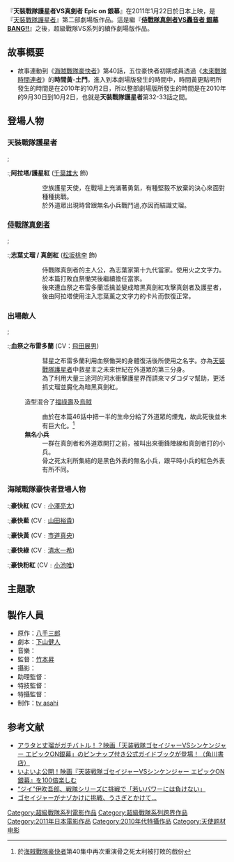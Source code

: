 {{multiple issues|
{{advert|time=2014-04-02T01:40:46+00:00}}
{{expand|time=2014-04-02T01:40:46+00:00}}
{{fansite|time=2014-04-02T01:40:46+00:00}}
{{refimprove|time=2014-04-02T01:40:46+00:00}}
}}
{{Infobox Film
 | 片名 = 天裝戰隊護星者VS真劍者<br />Epic on 銀幕
 | 電影原名 = {{lang|ja|天装戦隊ゴセイジャーVSシンケンジャー<br />エピック オン銀幕}}
 | 圖片 = 
 | 圖說 =
 | 類型 = [[特攝|特攝]]
 | 片長 = 62 分鐘
 | 發行商 = [[東映|東映]]
 | 編劇 = [[下山健人|下山健人]]
 | 導演 = [[中澤祥次郎|中澤祥次郎]]
 | 主演 = [[千葉雄大|千葉雄大]]<br />[[佐藤里香|佐藤里香]]<br />[[浜尾京介|浜尾京介]]<br />[[丹羽未來帆|丹羽未來帆]]<br />[[小野健斗|小野健斗]]<br />[[松坂桃李|松坂桃李]]<br />[[相葉弘樹|相葉弘樹]]<br />[[高梨臨|高梨臨]]<br />[[鈴木勝吾|鈴木勝吾]]<br />[[森田涼花|森田涼花]]<br />[[相馬圭祐|相馬圭祐]]<br />
 | 配音 = 
 | 旁白 = [[澤木郁也|澤木郁也]]
 | 主題曲 = 
 | 作曲 = 
 | 製作人 = 
 | 製片商 = 「天裝戰隊護星者VS真劍者 Epic on 銀幕」製作委員會
 | 攝影 = [[松村文雄|松村文雄]] 
 | 產地 = {{flagicon|Japan}} [[日本|日本]]
 | 語言 = [[日語|日語]]
 | 電視臺 = 
 | 視頻制式 = 
 | 上映日期 = 2011年1月22日
 | 系列數 = 17
 | preceded_by = [[侍戰隊真劍者VS轟音者_銀幕BANG!!|侍戰隊真劍者VS轟音者 銀幕BANG!!]]
 | followed_by = [[海賊戰隊豪快者_VS_宇宙刑事卡邦_The_Movie|海賊戰隊豪快者 VS 宇宙刑事卡邦 The Movie]]
 | 相關劇集 = [[超級戰隊系列|超級戰隊系列]]
 | 官方網站 = 
}}


『'''天裝戰隊護星者VS真劍者 Epic on 銀幕'''』在2011年1月22日於日本上映，是『[[天裝戰隊護星者|天裝戰隊護星者]]』第二部劇場版作品。這是繼『'''[[侍戰隊真劍者VS轟音者_銀幕BANG!!|侍戰隊真劍者VS轟音者 銀幕BANG!!]]'''』之後，超級戰隊VS系列的續作劇場版作品。

== 故事概要 ==
*故事連動到《[[海賊戰隊豪快者|海賊戰隊豪快者]]》第40話，五位豪快者初期成員透過《[[未來戰隊時間連者|未來戰隊時間連者]]》的'''時間黃-土門'''，進入到本劇場版發生的時間中，時間黃更點明所發生的時間是在2010年的10月2日，所以整部劇場版所發生的時間是在2010年的9月30日到10月2日，也就是'''天裝戰隊護星者'''第32-33話之間。

== 登場人物 ==
===天裝戰隊護星者===

;
:;'''阿拉塔/護星紅''' ([[千葉雄大|千葉雄大]] 飾)
::空族護星天使，在戰場上充滿著勇氣，有種堅毅不放棄的決心來面對種種挑戰。
::於外道眾出現時曾跟無名小兵戰鬥過,亦因而結識丈瑠。
:;'''繪里/護星粉紅''' ([[佐藤里香|佐藤里香]] 飾)
::空族護星天使，熱情積極來看待棘手的問題與難纏的敵人，具備永不服輸的自信。
::使用風屬性天裝術，後跟茉子(真劍粉紅)合作以混合天之文字力的天裝術成功壓制マダコダマ。
:;'''阿古力/護星黑''' ([[浜尾京介|浜尾京介]] 飾)
::陸族護星天使，茉內的哥哥，力氣是所有成員中最強的。(力氣大得連一座坐著繪里及茉子的轎子都能夠輕而易舉的舉起)
::使用土屬性天裝術，後跟琴葉(真劍黃)合作以混合土之文字力的天裝術成功壓制マダコダマ。
:;'''茉內/護星黃''' ([[丹羽未來帆|丹羽未來帆]] 飾)
::陸族護星天使，阿古力的妹妹，個性刁蠻直率，無所畏懼。
::使用木屬性天裝術，後跟千明(真劍綠)合作以混合木之文字力的天裝術成功壓制マダコダマ。
:;'''海斗/護星藍''' ([[小野健斗|小野健斗]] 飾)
::海族護星天使，唯一的海族代表，有著沉著冷靜的作戰分析與領導能力，身份有如護星者的副隊長。
::使用水屬性天裝術，後跟流之介(真劍藍)合作以混合水之文字力的天裝術成功壓制マダコダマ。
:;'''護星騎士''' (CV﹕[[小西克幸|小西克幸]])
::本身並不是護星天使，而是上一代護星天使所使用套首之一的「雄獅套首」。因多年以來吸收了地球的天地精華能量，而令自身得以復原外更奇蹟可轉化為人形。
::在阿拉塔遭暗黑真劍紅打至重傷時，就出場以自己的天裝術及源太的電子文字力混合使用並形成強大的護盾協助真劍者及護星者撤退。

===[[侍戰隊真劍者|侍戰隊真劍者]]===
;
:;'''志葉丈瑠 / 真劍紅''' ([[松坂桃李|松坂桃李]] 飾)
::侍戰隊真劍者的主人公，為志葉家第十九代當家。使用火之文字力。
::於本篇打敗血祭慟哭後繼續擔任當家。
::後來遭血祭之布雷多蘭活擒並變成暗黑真劍紅攻擊真劍者及護星者，後由阿拉塔使用注入志葉薰之文字力的卡片而恢復正常。
:;'''池波流之介 / 真劍藍''' ([[相葉弘樹|相葉弘樹]] 飾)
::侍戰隊成員。並是所有隊員中態度最忠於主公丈瑠的侍衛，因此成為副領袖人物。表面上裝出很堅強的樣子，其實情緒非常容易波動，所有喜怒哀樂都寫在臉上，其個性過於認真，但有時像個小孩子一樣。使用水之文字力。
::於本篇打敗血祭慟哭後再次回到京都從事歌舞伎。故此出場時以歌舞伎的服裝出現，更慘遭護星者等人吐槽。
::後來跟使用水屬性天裝術的海斗(護星藍)合作以混合水之文字力的天裝術成功壓制マダコダマ。
:;'''白石茉子 / 真劍粉紅''' ([[高梨臨|高梨臨]] 飾)
::侍戰隊成員。夢想成為普通的新娘，可是做菜能力奇差無比。使用天之文字力。
::於本篇打敗血祭慟哭後前往夏威夷與雙親同住。於出場時由假扮黑子的繪里及阿古力接機。
::後來跟使用風屬性天裝術的繪里(護星粉紅)合作以混合天之文字力的天裝術成功壓制マダコダマ。
:;'''谷千明 / 真劍綠''' ([[鈴木勝吾|鈴木勝吾]] 飾)
::侍戰隊成員。不喜歡以主公稱呼丈瑠，亦對丈瑠態度開放。很照顧琴羽，每當琴羽出事也是最擔心的一個。使用木之文字力。
::於本篇打敗血祭慟哭後重回校園生活並參加大學聯考。於マダコダマ出現並襲擊所有人之時出場。
::後來跟使用木屬性天裝術的茉內(護星黃)合作以混合木之文字力的天裝術成功壓制マダコダマ。
:;'''花織琴羽 / 真劍黃''' ([[森田涼花|森田涼花]] 飾)
::侍戰隊成員。所有隊員中年紀最小的。除了劍術外對所有事都缺乏自信，從小便被人罵白痴笨蛋，卻反而使內心變得比任何人都還要堅強。使用土之文字力。
::於本篇打敗血祭慟哭後回到鄉下照顧家庭。並於火車站遇見以天裝術喬裝成流之介的海斗。
::後來跟使用土屬性天裝術的阿古力(護星黑)合作以混合土之文字力的天裝術成功壓制マダコダマ。
:;'''梅盛源太 / 真劍金''' ([[相馬圭祐|相馬圭祐]] 飾)
::侍戰隊成員。所有隊員中非家傳武士。丈瑠小時候的朋友，同時亦是壽司攤師傅。於本篇中以自己的電子文字力為真劍者多次獻寶，其中海老折神、印籠丸及大御用俱出自他手。
::於本篇打敗血祭慟哭後帶著大御用前往法國經營壽司攤。
::在阿拉塔遭暗黑真劍紅打至重傷時，就出場以自己的文字力及護星騎士的天裝術混合使用並形成強大的護盾協助真劍者及護星者撤退。
:;'''日下部彦馬''' ([[伊吹吾郎|伊吹吾郎]] 飾)
::志葉家忠心[[家臣|家臣]]，在宅中被稱為「老爺子」，是個萬能管家。
:;'''大御用'''  (CV：[[遠近孝一|遠近孝一]])
::源太的提燈折神，於本篇中打敗血祭慟哭後跟源太一同前往法國經營壽司攤。
:;'''黑子'''
::數量不少的可靠的幕後工作群，志葉家的家僕，全身穿上黑衣戴上黑頭巾，並以黑紗幪面讓人看不到真面目。在志葉家負責處理雜役的工作，例如打掃、燒飯、抬轎等，亦會在戰鬥時進行替六人舉旗、佈幕、更換[[道袍|道袍]]等工作。
:;'''志葉薰 ''' ([[夏居瑠奈|夏居瑠奈]] 飾)
::志葉家第十八代當家。於本篇中將當家之位傳給丈瑠，故此輩份來說算得上丈瑠的母親(雖然年紀比丈瑠小)。
::於阿拉塔傷愈後出場，並將自己的文字力注入天裝卡片給阿拉塔用作救回丈瑠的武器。

===出場敵人===
;
:;'''血祭之布雷多蘭''' (CV：[[飛田展男|飛田展男]])
::彗星之布雷多蘭利用血祭慟哭的身體復活後所使用之名字。亦為[[天裝戰隊護星者|天裝戰隊護星者]]中救星主之未來世紀在外道眾的第三分身。
::為了利用大量三途河的河水衝擊護星界而請來マダコダマ幫助，更活抓丈瑠並魔化為暗黑真劍紅。
:;'''マダコダマ''' (CV：[[玄田哲章|玄田哲章]])
::本劇場版出現之敵人。可吸收護星者的天裝術並對護星者進行還擊。
::但後來護星者及真劍者以混合天裝術及文字力的攻擊下被剋制。
:;'''骨之死太利''' (CV：[[チョー|長島茂]])
::外道眾的[[軍師|軍師]]。於本篇中因為血祭慟哭被擊敗而再次沉睡於三途河底，但因為布雷多蘭利用血祭慟哭之身體而得以再次蘇醒。
::於揭穿血祭之布雷多蘭的計劃後集結不少黑色外表的外道眾並意圖奪回三途河水，但遭到中途出場的海賊戰隊豪快者打敗。
:造型混合了[[福祿壽|福祿壽]]及[[烏賊|烏賊]]
::由於在本篇46話中把一半的生命分給了外道眾的煙鬼，故此死後並未有巨大化。<ref>於[[海賊戰隊豪快者|海賊戰隊豪快者]]第40集中再次重演骨之死太利被打敗的戲份</ref>
:;'''無名小兵'''
::一群在真劍者和外道眾開打之前，被叫出來衝鋒陣線和真劍者打的小兵。
::骨之死太利所集結的是黑色外表的無名小兵，跟平時小兵的紅色外表有所不同。

===海賊戰隊豪快者登場人物===
:;'''豪快紅''' (CV﹕[[小澤亮太|小澤亮太]])
:;'''豪快藍''' (CV﹕[[山田裕貴|山田裕貴]])
:;'''豪快黃''' (CV﹕[[市道真央|市道真央]])
:;'''豪快綠''' (CV﹕[[清水一希|清水一希]])
:;'''豪快粉紅''' (CV﹕[[小池唯|小池唯]])

==主題歌==

==製作人員==
*原作：[[八手三郎|八手三郎]]
*劇本：[[下山健人|下山健人]]
*音樂：
*監督：[[竹本昇|竹本昇]]
*攝影：
*助理監督：
*特技監督：
*特攝監督：
*制作：[[朝日電視台|tv asahi]]

==参考文献==
{{reflist}}
*[http://www.news2u.net/releases/81276 アラタと丈瑠がガチバトル！？映画「天装戦隊ゴセイジャーVSシンケンジャー エピックON銀幕」のピンナップ付き公式ガイドブックが登場！（角川書店）]{{Wayback|url=http://www.news2u.net/releases/81276 |date=20140407074949 }}
*[http://news.livedoor.com/article/detail/5288237/ いよいよ公開！映画『天装戦隊ゴセイジャーVSシンケンジャー エピックON銀幕』を100倍楽しむ]{{Wayback|url=http://news.livedoor.com/article/detail/5288237/ |date=20160304051342 }}
*[http://eiga.com/news/20110122/5/ “ジイ”伊吹吾郎、戦隊シリーズに挑戦で「若いパワーには負けない」]{{Wayback|url=http://eiga.com/news/20110122/5/ |date=20140407073623 }}
*[http://eiga.com/news/20110112/16/ ゴセイジャーがナゾかけに挑戦、うさぎとかけて…]{{Wayback|url=http://eiga.com/news/20110112/16/ |date=20140407072110 }}

{{超級戰隊系列}}
{{DEFAULTSORT:Tensou Sentai Goseiger vs. Shinkenger: Epic on Ginmaku}}
[[Category:超級戰隊系列電影作品|Category:超級戰隊系列電影作品]]
[[Category:超級戰隊系列跨界作品|Category:超級戰隊系列跨界作品]]
[[Category:2011年日本電影作品|Category:2011年日本電影作品]]
[[Category:2010年代特攝作品|Category:2010年代特攝作品]]
[[Category:天使题材电影|Category:天使题材电影]]